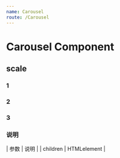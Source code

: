 ```yaml
---
name: Carousel
route: /Carousel
---
```



# Carousel Component

## scale
<Playground>
    <Carousel>
      <div>
        <h3 style={{'height':'140px', 'backgroundColor':'red'}}>1</h3>
      </div>
      <div>
        <h3 style={{'height':'140px', 'backgroundColor':'green'}}>2</h3>
      </div>
      <div>
        <h3 style={{'height':'140px', 'backgroundColor':'yellow'}}>3</h3>
      </div>
    </Carousel> 
</Playground>


### 说明
| 参数     | 说明        |
| children | HTMLelement |
